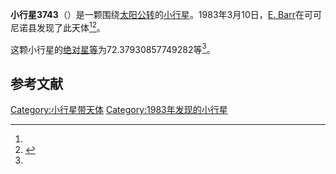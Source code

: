{{Infobox planet
| bgcolour = #FFFFC0
| name = 3743 Pauljaniczek
| symbol = 
| image = 
| caption = 
| discovery = yes
| discovery_ref = 
| discoverer = [[E._Barr|E. Barr]]
| discovery_site = [[可可尼诺县|可可尼诺县]] 
| discovered = 1983年3月10日
| designations = yes
| mp_name = 
| named_after = 
| alt_names = 1983 EW/ 1980 ML / 1981 WR2
| mp_category = [[主带小行星|主带小行星]]
| orbit_ref = <ref name="a">[http://ssd.jpl.nasa.gov/sbdb.cgi?sstr=3743 3743 Pauljaniczek] {{Wayback|url=http://ssd.jpl.nasa.gov/sbdb.cgi?sstr=3743 |date=20200917221705 }}，小行星數據庫瀏覽器（JPL Small-Body Database Browser）－[[美国国家航空航天局|美国国家航空航天局]]喷气推进实验室</ref>
| epoch = 2456400.5 (2013年4月18日更新)
| aphelion = {{convert|2.531515880491764|AU|km|3|abbr=on|lk=out}}
| perihelion = {{convert|1.872488805963967|AU|km|3|abbr=on}}
| semimajor = {{convert|2.202002343227866|AU|km|3|abbr=on}}
| eccentricity = 0.149642682
| period = 1193.507334 [[日|日]]<br />3.27[[儒略年|儒略年]]
| avg_speed = 
| inclination = 3.326023288305528
| asc_node = 167.8217126294306
| mean_anomaly = 
| arg_peri = 72.37930857749282
| satellites = 
| physical_characteristics = yes
| dimensions = 
| mass = 
| density = 
| surface_grav = 
| escape_velocity = 
| sidereal_day = 
| axial_tilt = 
| pole_ecliptic_lat = 
| pole_ecliptic_lon = 
| albedo = 
| temperatures= 
| temp_name1 = 
| mean_temp_1 = 
| max_temp_1 = 
| temp_name2 = 
| max_temp_2 = 
| spectral_type = 
| abs_magnitude = 72.37930857749282
}}

'''小行星3743'''（{{lang-en|3743 Pauljaniczek}}）是一颗围绕[[太阳|太阳]][[公转|公转]]的[[小行星|小行星]]。1983年3月10日，[[E._Barr|E. Barr]]在可可尼诺县发现了此天体<ref name="a" /><ref>{{cite news|title=小行星列表|url=http://cfa-www.harvard.edu/iau/lists/NumberedMPs.txt|accessdate=2013-07-08|newspaper=哈佛大学|archive-date=2008-05-17|archive-url=https://web.archive.org/web/20080517010638/http://cfa-www.harvard.edu/iau/lists/NumberedMPs.txt|dead-url=no}}</ref>。

这颗小行星的[[绝对星等|绝对星等]]为72.37930857749282等<ref name="a" />。

==参考文献==
{{reflist}}
{{Minor Planet Number|[[小行星3742|小行星3742]]|[[小行星3744|小行星3744]]}}

{{小天体}}

[[Category:小行星带天体|Category:小行星带天体]]
[[Category:1983年发现的小行星|Category:1983年发现的小行星]]

{{asteroid-stub}}